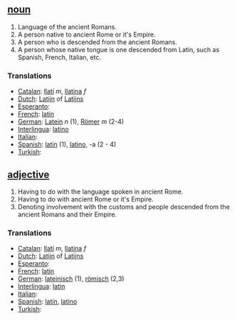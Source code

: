 == [[noun]] ==

# Language of the ancient Romans.
# A person native to ancient Rome or it's Empire.
# A person who is descended from the ancient Romans.
# A person whose native tongue is one descended from Latin, such as Spanish, French, Italian, etc.


===Translations===
*[[Catalan]]: [[llatí]] ''m'', [[llatina]] ''f''
*[[Dutch]]: [[Latijn]] of [[Latijns]]
*[[Esperanto]]: [[]]
*[[French]]: [[latin]]
*[[German]]: [[Latein]] ''n'' (1), [[Römer]] ''m'' (2-4)
*[[Interlingua]]: [[latino]]
*[[Italian]]: [[]]
*[[Spanish]]: [[latín]] (1), [[latino]], -a (2 - 4)
*[[Turkish]]: [[]]

== [[adjective]] ==

# Having to do with the language spoken in ancient Rome.
# Having to do with ancient Rome or it's Empire.
# Denoting involvement with the customs and people descended from the ancient Romans and their Empire.


===Translations===
*[[Catalan]]: [[llatí]] ''m'', [[llatina]] ''f''
*[[Dutch]]: [[Latijn]] of [[Latijns]]
*[[Esperanto]]: [[]]
*[[French]]: [[latin]]
*[[German]]: [[lateinisch]] (1), [[römisch]] (2,3)
*[[Interlingua]]: [[latin]]
*[[Italian]]: [[]]
*[[Spanish]]: [[latín]], [[latino]]
*[[Turkish]]: [[]]